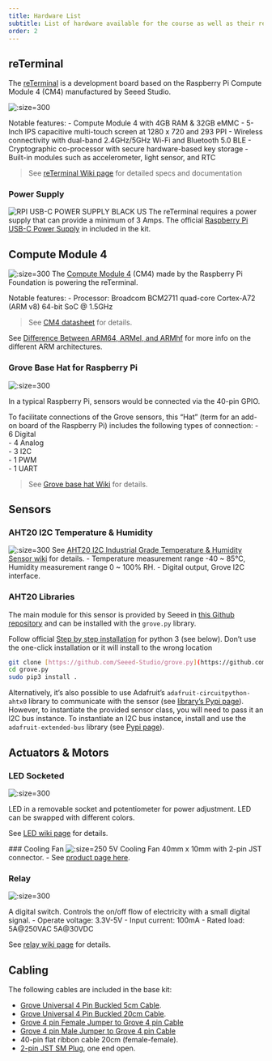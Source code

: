 ```yaml
---
title: Hardware List
subtitle: List of hardware available for the course as well as their respective specifications and documentation.
order: 2
---
```


## reTerminal
The [reTerminal](https://www.seeedstudio.com/ReTerminal-with-CM4-p-4904.html) is a development board based on the Raspberry Pi Compute Module 4 (CM4) manufactured by Seeed Studio.

![](../assets/1-hardware-reterminal.png ':size=300')

Notable features:
-   Compute Module 4 with 4GB RAM & 32GB eMMC
-   5-Inch IPS capacitive multi-touch screen at 1280 x 720 and 293 PPI
-   Wireless connectivity with dual-band 2.4GHz/5GHz Wi-Fi and Bluetooth 5.0 BLE
-   Cryptographic co-processor with secure hardware-based key storage
-   Built-in modules such as accelerometer, light sensor, and RTC

> See [reTerminal Wiki page](https://wiki.seeedstudio.com/reTerminal/) for detailed specs and documentation

### Power Supply
![RPI USB-C POWER SUPPLY BLACK US](https://media.digikey.com/Photos/Raspberry%20Pi/MFG_RPI%20USB-C%20POWER%20SUPPLY%20BLACK%20US.jpg ':size=250')
The reTerminal requires a power supply that can provide a minimum of 3 Amps.
The official [Raspberry Pi USB-C Power Supply](https://www.raspberrypi.com/products/type-c-power-supply/) in included in the kit.

## Compute Module 4
![](https://images.prismic.io/rpf-products/bfe15853-d10f-4ed9-b9f0-32540bd76e55_CM4%20Featured%20Image.jpg?ixlib=gatsbyFP&auto=compress%2Cformat&fit=max&q=50&w=600&h=400 ':size=300')
The [Compute Module 4](https://www.raspberrypi.com/products/compute-module-4/?variant=raspberry-pi-cm4001000) (CM4) made by the Raspberry Pi Foundation is powering the reTerminal.

Notable features:
- Processor: Broadcom BCM2711 quad-core Cortex-A72 (ARM v8) 64-bit SoC @ 1.5GHz

 > See [CM4 datasheet](https://datasheets.raspberrypi.com/cm4/cm4-datasheet.pdf) for details.

 See [Difference Between ARM64, ARMel, and ARMhf](https://linuxhint.com/about-arm64-armel-armhf/) for more info on the different ARM architectures.

### Grove Base Hat for Raspberry Pi

![](https://files.seeedstudio.com/wiki/Grove_Base_Hat_for_Raspberry_Pi/img/main.jpg ':size=300')

In a typical Raspberry Pi, sensors would be connected via the 40-pin GPIO. 

To facilitate connections of the Grove sensors, this "Hat" (term for an add-on board of the Raspberry Pi) includes the following types of connection:
- 6 Digital  
- 4 Analog  
- 3 I2C  
- 1 PWM  
- 1 UART

> See [Grove base hat Wiki](https://wiki.seeedstudio.com/Grove_Base_Hat_for_Raspberry_Pi/) for details.

## Sensors

### AHT20 I2C Temperature & Humidity
![](https://files.seeedstudio.com/wiki/Grove-AHT20_I2C_Industrial_Grade_Temperature_and_Humidity_Sensor/101990644_4_.png ':size=300')
See [AHT20 I2C Industrial Grade Temperature & Humidity Sensor wiki](https://wiki.seeedstudio.com/Grove-AHT20-I2C-Industrial-Grade-Temperature&Humidity-Sensor/) for details.
-   Temperature measurement range -40 ~ 85°C, Humidity measurement range 0 ~ 100% RH.
-   Digital output, Grove I2C interface.

### AHT20 Libraries
The main module for this sensor is provided by Seeed in [this Github repository](https://github.com/Seeed-Studio/grove.py/blob/master/grove/grove_temperature_humidity_aht20.py) and can be installed with the `grove.py` library.

Follow official [Step by step installation](https://wiki.seeedstudio.com/Grove_Base_Hat_for_Raspberry_Pi/#installation) for python 3 (see below).
Don't use the one-click installation or it will install to the wrong location

```bash
git clone [https://github.com/Seeed-Studio/grove.py](https://github.com/Seeed-Studio/grove.py)
cd grove.py  
sudo pip3 install .
```

Alternatively, it's also possible to use Adafruit's `adafruit-circuitpython-ahtx0` library to communicate with the sensor (see [library's Pypi page](https://pypi.org/project/adafruit-circuitpython-ahtx0/)).
However, to instantiate the provided sensor class, you will need to pass it an I2C bus instance. To instantiate an I2C bus instance, install and use the `adafruit-extended-bus` library (see [Pypi page](https://pypi.org/project/adafruit-extended-bus/)).


## Actuators & Motors

### LED Socketed

![](https://files.seeedstudio.com/wiki/Raspi_wiki/img/red_led.jpg ':size=300')

LED in a removable socket and potentiometer for power adjustment.
LED can be swapped with different colors.

See [LED wiki page](https://wiki.seeedstudio.com/Grove-Red_LED/) for details.


 ### Cooling Fan
 ![](https://abra-electronics.com/images/detailed/158/FAN-PI_1__lbhv-3b.jpg ':size=250')
 5V Cooling Fan 40mm x 10mm with 2-pin JST connector.
 - See [product page here](https://abra-electronics.com/thermal-management/fans/dc-fans-5v/5v-cooling-fan-40mm-x-10mm.html).


### Relay

![](../assets/1-hardware-relay.png ':size=300')

 A digital switch. Controls the on/off flow of electricity with a small digital signal.
-   Operate voltage: 3.3V-5V
-   Input current: 100mA
-   Rated load: 5A@250VAC 5A@30VDC

See [relay wiki page](https://wiki.seeedstudio.com/Grove-Relay/) for details.

## Cabling
The following cables are included in the base kit:

- [Grove Universal 4 Pin Buckled 5cm Cable](https://www.seeedstudio.com/Grove-Universal-4-Pin-Buckled-5cm-Cable-5-PCs-Pack.html).
- [Grove Universal 4 Pin Buckled 20cm Cable](https://www.seeedstudio.com/Grove-Universal-4-Pin-20cm-Unbuckled-Cable-5-PCs-Pack-p-749.html).
- [Grove 4 pin Female Jumper to Grove 4 pin Cable](https://www.seeedstudio.com/Grove-4-pin-Female-Jumper-to-Grove-4-pin-Conversion-Cable-5-PCs-per-PAck.html?queryID=7204536b9cc818771ed75f0d099829e7&objectID=2221&indexName=bazaar_retailer_products)
- [Grove 4 pin Male Jumper to Grove 4 pin Cable](https://www.seeedstudio.com/Grove-4-pin-Male-Jumper-to-Grove-4-pin-Conversion-Cable-5-PCs-per-Pack.html?queryID=9549a08ce2a46dc2ad12c0730ae087dd&objectID=1321&indexName=bazaar_retailer_products)
- 40-pin flat ribbon cable 20cm (female-female).
- [2-pin JST SM Plug](https://abra-electronics.com/interconnects/connectors/jst-connectors/sm/con-jst-sm-2a-2-pin-jst-sm-plug-receptacle-cable-set.html), one end open.
